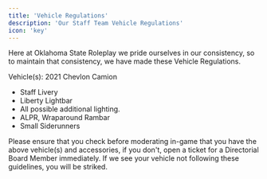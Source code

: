```yaml
---
title: 'Vehicle Regulations'
description: 'Our Staff Team Vehicle Regulations'
icon: 'key'
---
```


<Info>Here at Oklahoma State Roleplay we pride ourselves in our consistency, so to maintain that consistency, we have made these Vehicle Regulations.</Info>

Vehicle(s): 2021 Chevlon Camion
- Staff Livery
- Liberty Lightbar
- All possible additional lighting.
- ALPR, Wraparound Rambar
- Small Siderunners

<Check>Please ensure that you check before moderating in-game that you have the above vehicle(s) and accessories, if you don't, open a ticket for a Directorial Board Member immediately.</Check>
<Warning>If we see your vehicle not following these guidelines, you will be striked.</Warning>
